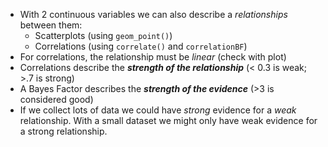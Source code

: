 
- With 2 continuous variables we can also describe a *relationships* between them:
  - Scatterplots (using `geom_point()`)
  - Correlations (using `correlate()` and `correlationBF`)
- For correlations, the relationship must be *linear* (check with plot)
- Correlations describe the ***strength of the relationship*** (< 0.3 is weak; >.7 is strong)
- A Bayes Factor describes the ***strength of the evidence*** (>3 is considered good)
- If we collect lots of data we could have *strong* evidence for a *weak*
relationship. With a small dataset we might only have weak evidence for a strong
relationship.
